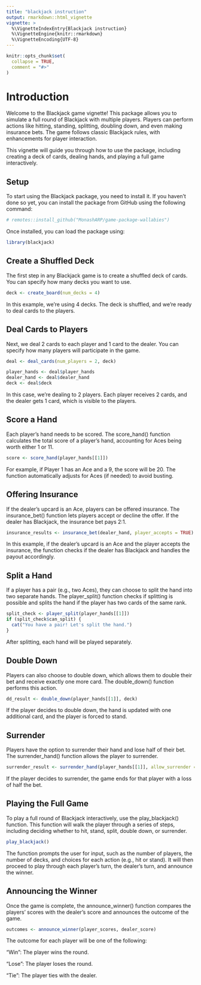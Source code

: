 ```yaml
---
title: "blackjack instruction"
output: rmarkdown::html_vignette
vignette: >
  %\VignetteIndexEntry{Blackjack instruction}
  %\VignetteEngine{knitr::rmarkdown}
  %\VignetteEncoding{UTF-8}
---
```


```r
knitr::opts_chunk$set(
  collapse = TRUE,
  comment = "#>"
)
```

# Introduction

Welcome to the Blackjack game vignette! This package allows you to simulate a full round of Blackjack with multiple players. Players can perform actions like hitting, standing, splitting, doubling down, and even making insurance bets. The game follows classic Blackjack rules, with enhancements for player interaction.

This vignette will guide you through how to use the package, including creating a deck of cards, dealing hands, and playing a full game interactively.

## Setup

To start using the Blackjack package, you need to install it. If you haven't done so yet, you can install the package from GitHub using the following command:

```r
# remotes::install_github("MonashARP/game-package-wallabies")

```

Once installed, you can load the package using:
```r
library(blackjack)
```

## Create a Shuffled Deck
The first step in any Blackjack game is to create a shuffled deck of cards. You can specify how many decks you want to use.

```r
deck <- create_board(num_decks = 4)
```

In this example, we're using 4 decks. The deck is shuffled, and we're ready to deal cards to the players.

## Deal Cards to Players
Next, we deal 2 cards to each player and 1 card to the dealer. You can specify how many players will participate in the game.

```r
deal <- deal_cards(num_players = 2, deck)
```


```r
player_hands <- deal$player_hands
dealer_hand <- deal$dealer_hand
deck <- deal$deck
```

In this case, we're dealing to 2 players. Each player receives 2 cards, and the dealer gets 1 card, which is visible to the players.

## Score a Hand
Each player's hand needs to be scored. The score_hand() function calculates the total score of a player's hand, accounting for Aces being worth either 1 or 11.
```r
score <- score_hand(player_hands[[1]])
```

For example, if Player 1 has an Ace and a 9, the score will be 20. The function automatically adjusts for Aces (if needed) to avoid busting.

## Offering Insurance
If the dealer’s upcard is an Ace, players can be offered insurance. The insurance_bet() function lets players accept or decline the offer. If the dealer has Blackjack, the insurance bet pays 2:1.

```r
insurance_results <- insurance_bet(dealer_hand, player_accepts = TRUE)
```

In this example, if the dealer's upcard is an Ace and the player accepts the insurance, the function checks if the dealer has Blackjack and handles the payout accordingly.

## Split a Hand
If a player has a pair (e.g., two Aces), they can choose to split the hand into two separate hands. The player_split() function checks if splitting is possible and splits the hand if the player has two cards of the same rank.

```r
split_check <- player_split(player_hands[[1]])
if (split_check$can_split) {
  cat("You have a pair! Let's split the hand.")
}
```

After splitting, each hand will be played separately.

## Double Down
Players can also choose to double down, which allows them to double their bet and receive exactly one more card. The double_down() function performs this action.

```r
dd_result <- double_down(player_hands[[1]], deck)
```

If the player decides to double down, the hand is updated with one additional card, and the player is forced to stand.

## Surrender
Players have the option to surrender their hand and lose half of their bet. The surrender_hand() function allows the player to surrender.

```r
surrender_result <- surrender_hand(player_hands[[1]], allow_surrender = TRUE)
```

If the player decides to surrender, the game ends for that player with a loss of half the bet.

## Playing the Full Game
To play a full round of Blackjack interactively, use the play_blackjack() function. This function will walk the player through a series of steps, including deciding whether to hit, stand, split, double down, or surrender.

```r
play_blackjack()
```

The function prompts the user for input, such as the number of players, the number of decks, and choices for each action (e.g., hit or stand). It will then proceed to play through each player's turn, the dealer's turn, and announce the winner.

## Announcing the Winner
Once the game is complete, the announce_winner() function compares the players' scores with the dealer's score and announces the outcome of the game.
```r
outcomes <- announce_winner(player_scores, dealer_score)
```

The outcome for each player will be one of the following:

"Win": The player wins the round.

"Lose": The player loses the round.

"Tie": The player ties with the dealer.





